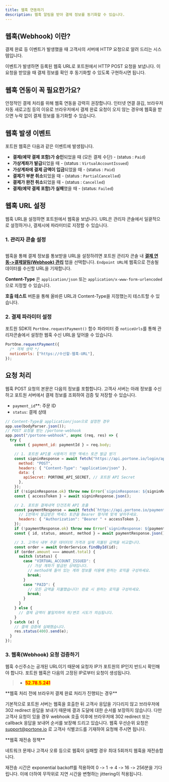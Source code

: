```yaml
---
title: 웹훅 연동하기
description: 웹훅 알림을 받아 결제 정보를 동기화할 수 있습니다.
---
```



## 웹훅(Webhook) 이란?

결제 완료 등 이벤트가 발생했을 때 고객사의 서버에 HTTP 요청으로 알려 드리는 시스템입니다.

이벤트가 발생하면 등록된 웹훅 URL로 포트원에서 HTTP POST 요청을 보냅니다. 이 요청을 받았을 때 결제 정보를 확인 후 동기화할 수 있도록 구현하시면 됩니다.

## **웹훅 연동이 꼭 필요한가요?**

안정적인 결제 처리를 위해 웹훅 연동을 강력히 권장합니다. 인터넷 연결 끊김, 브라우저 자동 새로고침 등의 이유로 브라우저에서 결제 완료 요청이 오지 않는 경우에 웹훅을 받으면 누락 없이 결제 정보를 동기화할 수 있습니다.

## 웹훅 발생 이벤트

포트원 웹훅은 다음과 같은 이벤트에 발생됩니다.

* **결제(예약 결제 포함)가 승인**되었을 때 (모든 결제 수단) - (status : `Paid`)
* **가상계좌가 발급**되었을 때 - (status : `VirtualAccountIssued`)
* **가상계좌에 결제 금액이 입금**되었을 때 - (status : `Paid`)
* **결제가 부분 취소**되었을 때 - (status : `PartialCancelled`)
* **결제가 완전 취소**되었을 때 - (status : `Cancelled`)
* **결제(예약 결제 포함)가 실패**했을 때 - (status: `Failed`)

## 웹훅 URL 설정

웹훅 URL을 설정하면 포트원에서 웹훅을 보냅니다. URL은 관리자 콘솔에서 일괄적으로 설정하거나, 결제시에 파라미터로 지정할 수 있습니다.

### 1. 관리자 콘솔 설정

<figure><img src="https://openapi-documentation-poc.vercel.app/_next/image?url=%2F_next%2Fstatic%2Fmedia%2Fv2-user-guide-admin-console-webhook.fb35a882.png&#x26;w=3840&#x26;q=100" alt=""/><figcaption></figcaption></figure>

웹훅을 통해 결제 정보를 통보받을 URL을 설정하려면 포트원 관리자 콘솔 내 [**결제 연동->결제알림(Webhook) 관리**](https://admin.portone.io/integration?tab=webhook) 탭을 선택합니다. `Endpoint URL`에 웹훅으로 전송될 데이터를 수신할 URL을 기재합니다.

**Content-Type** 은 `application/json` 또는 `application/x-www-form-urlencoded`으로 지정할 수 있습니다.

**호출 테스트** 버튼을 통해 올바른 URL과 Content-Type을 지정했는지 테스트할 수 있습니다.

### 2. 결제 파라미터 설정

포트원 SDK의 `PortOne.requestPayment()` 함수 파라미터 중 `noticeUrls`를 통해 관리자콘솔에서 설정한 웹훅 수신 URL을 덮어쓸 수 있습니다.

```javascript
PortOne.requestPayment({
  /* 객체 생략 */
  noticeUrls: ["https://수신할-웹훅-URL"],
});
```

## 요청 처리

웹훅 POST 요청의 본문은 다음의 정보를 포함합니다. 고객사 서버는 아래 정보를 수신하고 포트원 서버에서 결제 정보를 조회하여 검증 및 저장할 수 있습니다.

* `payment_id`**: 주문 ID
* `status`: 결제 상태

```javascript title="Express"
// Content-Type을 application/json으로 설정한 경우
app.use(bodyParser.json());
// POST 요청을 받는 /portone-webhook
app.post("/portone-webhook", async (req, res) => {
  try {
    const { payment_id: paymentId } = req.body;

    // 1. 포트원 API를 사용하기 위한 액세스 토큰 발급 받기
    const signinResponse = await fetch("https://api.portone.io/login/api-secret", {
      method: "POST",
      headers: { "Content-Type": "application/json" },
      data: {
        apiSecret: PORTONE_API_SECRET, // 포트원 API Secret
      },
    });
    if (!signinResponse.ok) throw new Error(`signinResponse: ${signinResponse.statusText}`);
    const { accessToken } = await signinResponse.json();

    // 2. 포트원 결제내역 단건조회 API 호출
    const paymentResponse = await fetch(`https://api.portone.io/payments/${encodeURIComponent(paymentId)}`, {
      // 1번에서 발급받은 액세스 토큰을 Bearer 형식에 맞게 넣어주세요.
      headers: { "Authorization": "Bearer " + accessToken },
    });
    if (!paymentResponse.ok) throw new Error(`signinResponse: ${paymentResponse.statusText}`);
    const { id, status, amount, method } = await paymentResponse.json();

    // 3. 고객사 내부 주문 데이터의 가격과 실제 지불된 금액을 비교합니다.
    const order = await OrderService.findById(id);
    if (order.amount === amount.total) {
      switch (status) {
        case "VIRTUAL_ACCOUNT_ISSUED": {
          // 가상 계좌가 발급된 상태입니다.
          // method에 들어 있는 계좌 정보를 이용해 원하는 로직을 구성하세요.
          break;
        }
        case "PAID": {
          // 모든 금액을 지불했습니다! 완료 시 원하는 로직을 구성하세요.
          break;
        }
      }
    } else {
      // 결제 금액이 불일치하여 위/변조 시도가 의심됩니다.
    }
  } catch (e) {
    // 결제 검증에 실패했습니다.
    res.status(400).send(e);
  }
});
```

### 3. 웹훅(Webhook) 요청 검증하기

웹훅 수신주소는 공개된 URL이기 때문에 요청자 IP가 포트원의 IP인지 반드시 확인해야 합니다. 포트원 웹훅은 다음의 고정된 IP로부터 요청이 생성됩니다.

> - <mark style="color:red;">**52.78.5.241**</mark>


<Hint style="info">
**웹훅 처리 전에 브라우저 결제 완료 처리가 진행되는 경우**

기본적으로 포트원 서버는 웹훅을 호출한 뒤 고객사 응답을 기다리지 않고 브라우저에 302 redirect 응답을 보내기 때문에 결과 도달에 대한 순서를 보장하지 않습니다. 다만 고객사 요청이 있을 경우 webhook 호출 이후에 브라우저에 302 redirect 또는 callback 응답을 보내어 순서를 보장해 드리고 있습니다. 웹훅 우선순위 요청은 [support@portone.io](mailto:support@portone.io) 로 고객사 식별코드를 기재하여 요청해 주시면 됩니다.

</Hint>

<Hint style="info">
**웹훅 재전송 정책**

네트워크 문제나 고객사 오류 등으로 웹훅이 실패할 경우 최대 5회까지 웹훅을 재전송합니다.

재전송 시간은 exponential backoff를 적용하여 0 -> 1 → 4 -> 16 -> 256분을 기다립니다. 이에 더하여 무작위로 지연 시간을 변형하는 jittering이 적용됩니다.

</Hint>
